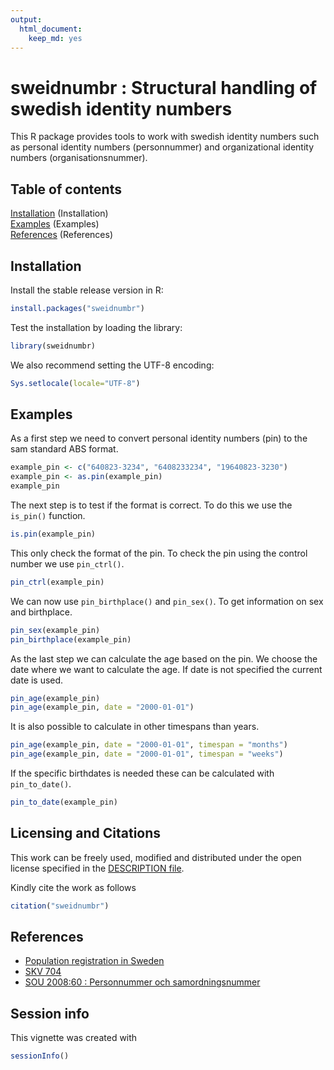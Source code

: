 ```yaml
---
output:
  html_document:
    keep_md: yes
---
```

<!--
%\VignetteEngine{knitr::knitr}
%\VignetteIndexEntry{sweidnumbr}
-->

sweidnumbr : Structural handling of swedish identity numbers
===========

This R package provides tools to work with swedish identity numbers such as personal
identity numbers (personnummer) and organizational identity numbers (organisationsnummer).

## Table of contents

[Installation](#installation) (Installation)  
[Examples](#examples) (Examples)  
[References](#references) (References)  

## <a name="installation"></a>Installation

Install the stable release version in R:

```r
install.packages("sweidnumbr")
```

Test the installation by loading the library:

```r
library(sweidnumbr)
```

We also recommend setting the UTF-8 encoding:

```r
Sys.setlocale(locale="UTF-8") 
```

## <a name="examples"></a>Examples

As a first step we need to convert personal identity numbers (pin) to the sam standard ABS format.

```r
example_pin <- c("640823-3234", "6408233234", "19640823-3230")
example_pin <- as.pin(example_pin)
example_pin
```

The next step is to test if the format is correct. To do this we use the ```is_pin()``` function.

```r
is.pin(example_pin)
```

This only check the format of the pin. To check the pin using the control number we use ```pin_ctrl()```.

```r
pin_ctrl(example_pin)
```

We can now use ```pin_birthplace()``` and ```pin_sex()```. To get information on sex and birthplace.

```r
pin_sex(example_pin)
pin_birthplace(example_pin)
```

As the last step we can calculate the age based on the pin. We choose the date where we want to calculate the age. If date is not specified the current date is used.

```r
pin_age(example_pin)
pin_age(example_pin, date = "2000-01-01")
```

It is also possible to calculate in other timespans than years.

```r
pin_age(example_pin, date = "2000-01-01", timespan = "months")
pin_age(example_pin, date = "2000-01-01", timespan = "weeks")
```

If the specific birthdates is needed these can be calculated with ```pin_to_date()```.

```r
pin_to_date(example_pin)
```

## Licensing and Citations

This work can be freely used, modified and distributed under the open license specified in the [DESCRIPTION file](https://github.com/MansMeg/sweidnumbr/blob/master/DESCRIPTION).

Kindly cite the work as follows

```r
citation("sweidnumbr")
```


## <a name="references"></a>References 

- [Population registration in Sweden](https://www.skatteverket.se/download/18.8dcbbe4142d38302d74be9/1387372677724/717B06.pdf)
- [SKV 704](https://www.skatteverket.se/download/18.1e6d5f87115319ffba380001857/1285595720207/70408.pdf)
- [SOU 2008:60 : Personnummer och samordningsnummer](http://www.riksdagen.se/sv/Dokument-Lagar/Utredningar/Statens-offentliga-utredningar/Personnummer-och-samordningsnu_GWB360/)


## Session info

This vignette was created with

```r
sessionInfo()
```
